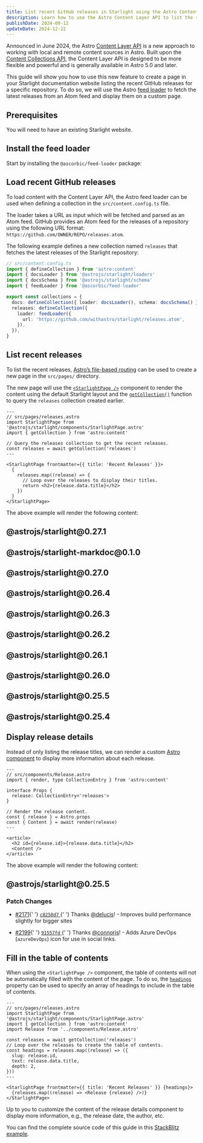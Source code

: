 ```yaml
---
title: List recent GitHub releases in Starlight using the Astro Content Layer API
description: Learn how to use the Astro Content Layer API to list the recent GitHub releases in a Starlight project.
publishDate: 2024-09-12
updateDate: 2024-12-22
---
```


Announced in June 2024, the Astro [Content Layer API](https://astro.build/blog/future-of-astro-content-layer/) is a new approach to working with local and remote content sources in Astro.
Built upon the [Content Collections API](https://docs.astro.build/en/guides/content-collections/), the Content Layer API is designed to be more flexible and powerful and is generally available in Astro 5.0 and later.

This guide will show you how to use this new feature to create a page in your Starlight documentation website listing the recent GitHub releases for a specific repository.
To do so, we will use the Astro [feed loader](https://github.com/ascorbic/astro-loaders/tree/main/packages/feed) to fetch the latest releases from an Atom feed and display them on a custom page.

## Prerequisites

You will need to have an existing Starlight website.

## Install the feed loader

Start by installing the `@ascorbic/feed-loader` package:


<Pkg pkg="@ascorbic/feed-loader" />

## Load recent GitHub releases

To load content with the Content Layer API, the Astro feed loader can be used when defining a collection in the `src/content.config.ts` file.

The loader takes a URL as input which will be fetched and parsed as an Atom feed. GitHub provides an Atom feed for the releases of a repository using the following URL format: `https://github.com/OWNER/REPO/releases.atom`.

The following example defines a new collection named `releases` that fetches the latest releases of the Starlight repository:

```ts ins={5,9-13}
// src/content.config.ts
import { defineCollection } from 'astro:content'
import { docsLoader } from '@astrojs/starlight/loaders'
import { docsSchema } from '@astrojs/starlight/schema'
import { feedLoader } from '@ascorbic/feed-loader'

export const collections = {
  docs: defineCollection({ loader: docsLoader(), schema: docsSchema() }),
  releases: defineCollection({
    loader: feedLoader({
      url: 'https://github.com/withastro/starlight/releases.atom',
    }),
  }),
}
```

## List recent releases

To list the recent releases, [Astro’s file-based routing](https://docs.astro.build/en/basics/astro-pages/#file-based-routing) can be used to create a new page in the `src/pages/` directory.

The new page will use the [`<StarlightPage />`](https://starlight.astro.build/guides/pages/#using-starlights-design-in-custom-pages) component to render the content using the default Starlight layout and the [`getCollection()`](https://docs.astro.build/en/reference/modules/astro-content/#getcollection) function to query the `releases` collection created earlier.

```astro
---
// src/pages/releases.astro
import StarlightPage from '@astrojs/starlight/components/StarlightPage.astro'
import { getCollection } from 'astro:content'

// Query the releases collection to get the recent releases.
const releases = await getCollection('releases')
---

<StarlightPage frontmatter={{ title: 'Recent Releases' }}>
  {
    releases.map((release) => {
      // Loop over the releases to display their titles.
      return <h2>{release.data.title}</h2>
    })
  }
</StarlightPage>
```

The above example will render the following content:


<Example title="Recent Releases">
  <h2>@astrojs/starlight@0.27.1</h2>
  <h2>@astrojs/starlight-markdoc@0.1.0</h2>
  <h2>@astrojs/starlight@0.27.0</h2>
  <h2>@astrojs/starlight@0.26.4</h2>
  <h2>@astrojs/starlight@0.26.3</h2>
  <h2>@astrojs/starlight@0.26.2</h2>
  <h2>@astrojs/starlight@0.26.1</h2>
  <h2>@astrojs/starlight@0.26.0</h2>
  <h2>@astrojs/starlight@0.25.5</h2>
  <h2>@astrojs/starlight@0.25.4</h2>
</Example>

## Display release details

Instead of only listing the release titles, we can render a custom [Astro component](https://docs.astro.build/en/basics/astro-components/) to display more information about each release.

```astro
---
// src/components/Release.astro
import { render, type CollectionEntry } from 'astro:content'

interface Props {
  release: CollectionEntry<'releases'>
}

// Render the release content.
const { release } = Astro.props
const { Content } = await render(release)
---

<article>
  <h2 id={release.id}>{release.data.title}</h2>
  <Content />
</article>
```

The above example will render the following content:

<Example>
  <h2>@astrojs/starlight@0.25.5</h2>
  <h3>Patch Changes</h3>
  <ul>
    <li>
      <p>
        <a href="https://github.com/withastro/starlight/pull/2171">#2171</a>{' '}
        <a href="https://github.com/withastro/starlight/commit/c8258d7ef9264a0f85710d463a83d16013dc1934">
          <code>c8258d7</code>
        </a>{' '}
        <span>
          Thanks <a href="https://github.com/delucis">@delucis</a>! - Improves
          build performance slightly for bigger sites
        </span>
      </p>
    </li>
    <li>
      <p>
        <a href="https://github.com/withastro/starlight/pull/2199">#2199</a>{' '}
        <a href="https://github.com/withastro/starlight/commit/91557fd73a43ab596f0fefb7c9aa0218b9a0b208">
          <code>91557fd</code>
        </a>{' '}
        Thanks <a href="https://github.com/connorjs">@connorjs</a>! - Adds Azure
        DevOps (<code>azureDevOps</code>) icon for use in social links.
      </p>
    </li>
  </ul>
</Example>

## Fill in the table of contents

When using the `<StarlightPage />` component, the table of contents will not be automatically filled with the content of the page.
To do so, the [`headings`](https://starlight.astro.build/guides/pages/#headings) property can be used to specify an array of headings to include in the table of contents.

```astro {8-13} "{headings}"
---
// src/pages/releases.astro
import StarlightPage from '@astrojs/starlight/components/StarlightPage.astro'
import { getCollection } from 'astro:content'
import Release from '../components/Release.astro'

const releases = await getCollection('releases')
// Loop over the releases to create the table of contents.
const headings = releases.map((release) => ({
  slug: release.id,
  text: release.data.title,
  depth: 2,
}))
---

<StarlightPage frontmatter={{ title: 'Recent Releases' }} {headings}>
  {releases.map((release) => <Release {release} />)}
</StarlightPage>
```

Up to you to customize the content of the release details component to display more information, e.g., the release date, the author, etc.

You can find the complete source code of this guide in this [StackBlitz example](https://stackblitz.com/edit/github-k3v5rv?file=src%2Fpages%2Freleases.astro).

